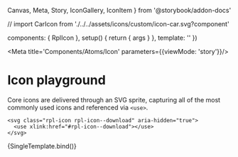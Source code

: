   Canvas,
  Meta,
  Story,
  IconGallery,
  IconItem
} from '@storybook/addon-docs'

// import CarIcon from './../../assets/icons/custom/icon-car.svg?component'

  components: { RplIcon },
  setup() {
    return { args }
  },
  template: '<RplIcon v-bind="args" />'
})


<Meta title='Components/Atoms/Icon' parameters={{viewMode: 'story'}}/>

# Icon playground

Core icons are delivered through an SVG sprite, capturing all of the most commonly used icons and referenced via `<use>`.

```
<svg class="rpl-icon rpl-icon--download" aria-hidden="true">
  <use xlink:href="#rpl-icon--download"></use>
</svg>
```

<Canvas>
  <Story
    name='Icon playground'
    argTypes={{
      theme: {
        control: { type: 'select' },
        options: RplColorThemes,
        defaultValue: RplColorThemes[0]
      },
      name: {
        control: { type: 'select' },
        defaultValue: RplIconNames[0],
        options: RplIconNames
      },
      size: {
        control: { type: 'select' },
        defaultValue: 'l',
        options: RplIconSizes
      },
      padded: {
        control: { type: 'boolean' },
        defaultValue: false
      }
    }}
  >
    {SingleTemplate.bind()}
  </Story>
</Canvas>

<!-- # Custom Icons

Custom icons can be imported and passed into a slot to facilitate client specific icons. Simply import the SVG component (using Vite SVG Loader ?component query - )

```
<svg class="rpl-icon rpl-icon--facebook" aria-hidden="true">
  <path>
    ...
  </path>
</svg>
```

<Canvas>
  <Story
    name='Custom icon'
    argTypes={{
      theme: {
        control: { type: 'select' },
        options: RplColorThemes,
        defaultValue: RplColorThemes[0]
      },
      size: {
        control: { type: 'select' },
        defaultValue: 'l',
        options: RplIconSizes
      }
    }}
  >
    {(args) => {
      return {
        components: { RplIcon, CarIcon },
        setup() {
          return {
            CarIcon,
            args
          }
        },
        template: `<RplIcon v-bind="args"><CarIcon/></RplIcon>`
      }
    }}
  </Story>
</Canvas> -->
